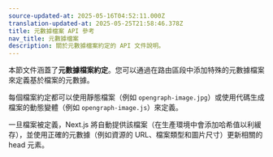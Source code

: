 ```yaml
---
source-updated-at: 2025-05-16T04:52:11.000Z
translation-updated-at: 2025-05-25T21:58:46.378Z
title: 元數據檔案 API 參考
nav_title: 元數據檔案
description: 關於元數據檔案約定的 API 文件說明。
---
```


本節文件涵蓋了**元數據檔案約定**。您可以通過在路由區段中添加特殊的元數據檔案來定義基於檔案的元數據。

每個檔案約定都可以使用靜態檔案（例如 `opengraph-image.jpg`）或使用代碼生成檔案的動態變體（例如 `opengraph-image.js`）來定義。

一旦檔案被定義，Next.js 將自動提供該檔案（在生產環境中會添加哈希值以利緩存），並使用正確的元數據（例如資源的 URL、檔案類型和圖片尺寸）更新相關的 head 元素。